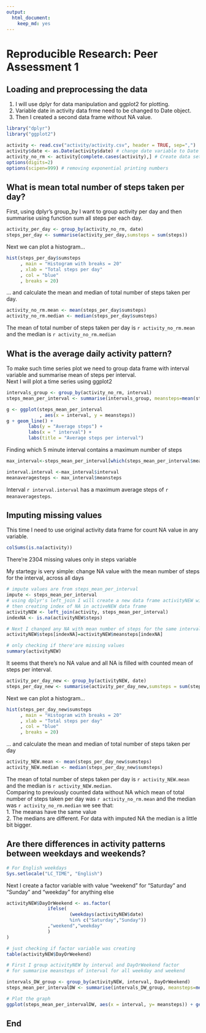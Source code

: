 ```yaml
---
output:
  html_document:
    keep_md: yes
---
```

# Reproducible Research: Peer Assessment 1


## Loading and preprocessing the data

1. I will use dplyr for data manipulation and ggplot2 for plotting.
2. Variable date in activity data frme need to be changed to Date object. 
3. Then I created a second data frame without NA value.
```r
library("dplyr")
library("ggplot2")

```
```r
activity <- read.csv("activity/activity.csv", header = TRUE, sep=",")
activity$date <- as.Date(activity$date) # change date variable to Date class
activity_no_rm <- activity[complete.cases(activity),] # Create data set without NA
options(digits=2)
options(scipen=999) # removing exponential printing numbers
```

## What is mean total number of steps taken per day?

First, using dplyr's group_by I want to group activity per day and then summarise using function sum all steps per each day.
```r
activity_per_day <- group_by(activity_no_rm, date)
steps_per_day <- summarise(activity_per_day,sumsteps = sum(steps))
```
Next we can plot a histogram...
```r
hist(steps_per_day$sumsteps
     , main = "Histogram with breaks = 20"
     , xlab = "Total steps per day"
     , col = "blue"
     , breaks = 20)
```
  
... and calculate the mean and median of total number of steps taken per day.
```r
activity_no_rm.mean <- mean(steps_per_day$sumsteps)
activity_no_rm.median <- median(steps_per_day$sumsteps)
```
The mean of total number of steps taken per day is `r activity_no_rm.mean` and the median is `r activity_no_rm.median`

## What is the average daily activity pattern?

To make such time series plot we need to group data frame with interval variable and summarise mean of steps per interval.  
Next I will plot a time series using ggplot2

```r
intervals_group <- group_by(activity_no_rm, interval)
steps_mean_per_interval <- summarise(intervals_group, meansteps=mean(steps))

g <- ggplot(steps_mean_per_interval
            , aes(x = interval, y = meansteps))
g + geom_line() +
        labs(y = "Average steps") +
        labs(x = " interval") +
        labs(title = "Average steps per interval")
```

Finding which 5 minute interval contains a maximum number of steps
```r
max_interval<-steps_mean_per_interval[which(steps_mean_per_interval$meansteps==max(steps_mean_per_interval$meansteps)),]
```
```r
interval.interval <-max_interval$interval
meanaveragesteps <- max_interval$meansteps
```

Interval `r interval.interval` has a maximum average steps of `r meanaveragesteps`.

## Imputing missing values

This time I need to use original activity data frame for count NA value in any variable.
```r
colSums(is.na(activity))

```
There're 2304 missing values only in steps variable

My startegy is very simple: change NA value with the mean number of steps for the interval, across all days

```r
# impute values are from steps_mean_per_interval
impute <- steps_mean_per_interval
# using dplyr's left_join I will create a new data frame activityNEW with combined activity and steps_mean_per_interval,
# then creating index of NA in activeNEW data frame 
activityNEW <- left_join(activity, steps_mean_per_interval)
indexNA <- is.na(activityNEW$steps)

# Next I changed any NA with mean number of steps for the same interval
activityNEW$steps[indexNA]=activityNEW$meansteps[indexNA]

# only checking if there'are missing values
summary(activityNEW)
```

It seems that there's no NA value and all NA is filled with counted mean of steps per interval.
```r
activity_per_day_new <- group_by(activityNEW, date)
steps_per_day_new <- summarise(activity_per_day_new,sumsteps = sum(steps))
```
Next we can plot a histogram...
```r
hist(steps_per_day_new$sumsteps
     , main = "Histogram with breaks = 20"
     , xlab = "Total steps per day"
     , col = "blue"
     , breaks = 20)
```
  
... and calculate the mean and median of total number of steps taken per day
```r
activity_NEW.mean <- mean(steps_per_day_new$sumsteps)
activity_NEW.median <- median(steps_per_day_new$sumsteps)
```
The mean of total number of steps taken per day is `r activity_NEW.mean` and the median is `r activity_NEW.median`.  
Comparing to previously counted data without NA which mean of total number of steps taken per day was `r activity_no_rm.mean` and the median was `r activity_no_rm.median` we see that:  
1. The meanas have the same value  
2. The medians are different. For data with imputed NA the median is a little bit bigger.

## Are there differences in activity patterns between weekdays and weekends?

```r
# For English weekdays
Sys.setlocale("LC_TIME", "English")
```
Next I create a factor variable with value "weekend" for "Saturday" and "Sunday" and "weekday" for anything else

```r
activityNEW$DayOrWeekend <- as.factor( 
               ifelse(
                       (weekdays(activityNEW$date)
                       %in% c("Saturday","Sunday"))
               ,"weekend","weekday"
               )
)

# just checking if factor variable was creating
table(activityNEW$DayOrWeekend)
```

```r
# First I group activityNEW by interval and DayOrWeekend factor 
# for summarise meansteps of interval for all weekday and weekend

intervals_DW_group <- group_by(activityNEW, interval, DayOrWeekend)
steps_mean_per_intervalDW <- summarise(intervals_DW_group, meansteps=mean(steps))

# Plot the graph 
ggplot(steps_mean_per_intervalDW, aes(x = interval, y= meansteps)) + geom_line() +facet_grid(DayOrWeekend ~.)
```


## End
